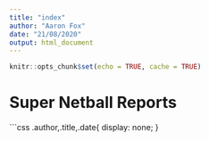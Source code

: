```yaml
---
title: "index"
author: "Aaron Fox"
date: "21/08/2020"
output: html_document
---
```


```r
knitr::opts_chunk$set(echo = TRUE, cache = TRUE)
```

# Super Netball Reports


```css

.author,.title,.date{
    display: none;
}